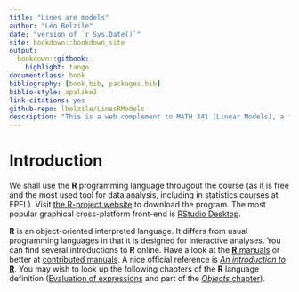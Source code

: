 ```yaml
--- 
title: "Lines are models"
author: "Léo Belzile"
date: "version of `r Sys.Date()`"
site: bookdown::bookdown_site
output:
  bookdown::gitbook:
    highlight: tango
documentclass: book
bibliography: [book.bib, packages.bib]
biblio-style: apalike2
link-citations: yes
github-repo: lbelzile/LinesRModels
description: "This is a web complement to MATH 341 (Linear Models), a first regression course for EPFL mathematicians."
---
```


# Introduction {-}

We shall use the **R** programming language througout the course (as it is free and the most used tool for data analysis, including in statistics courses at EPFL). Visit [the R-project website](https://cran.r-project.org/) to download the program. The most popular graphical cross-platform front-end is [RStudio Desktop](https://www.rstudio.com/products/rstudio/download/).

**R** is an object-oriented interpreted language. It differs from usual programming languages in that it is designed for interactive analyses. You can find several introductions to **R** online. Have a look at the [**R** manuals](https://cran.r-project.org/manuals.html) or better at [contributed manuals](https://cran.r-project.org/other-docs.html). A nice official reference is [*An introduction to* **R**](http://colinfay.me/intro-to-r/index.html). 
You may wish to look up the following chapters of the **R** language definition ([Evaluation of expressions](http://colinfay.me/r-language-definition/evaluation-of-expressions.html) and part of the [*Objects* chapter](http://colinfay.me/r-language-definition/objects.html)).

